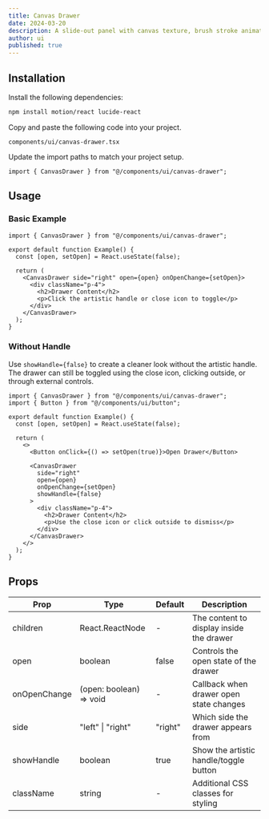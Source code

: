 ```yaml
---
title: Canvas Drawer
date: 2024-03-20
description: A slide-out panel with canvas texture, brush stroke animations, and an artistic handle.
author: ui
published: true
---
```


<ComponentPreview name="canvas-drawer-demo" />

## Installation

<Steps>

<Step>Install the following dependencies:</Step>

```bash
npm install motion/react lucide-react
```

<Step>Copy and paste the following code into your project.</Step>

`components/ui/canvas-drawer.tsx`

<ComponentSource name="canvas-drawer" />

<Step>Update the import paths to match your project setup.</Step>

```tsx
import { CanvasDrawer } from "@/components/ui/canvas-drawer";
```

</Steps>

## Usage

### Basic Example

```tsx
import { CanvasDrawer } from "@/components/ui/canvas-drawer";

export default function Example() {
  const [open, setOpen] = React.useState(false);

  return (
    <CanvasDrawer side="right" open={open} onOpenChange={setOpen}>
      <div className="p-4">
        <h2>Drawer Content</h2>
        <p>Click the artistic handle or close icon to toggle</p>
      </div>
    </CanvasDrawer>
  );
}
```

### Without Handle

Use `showHandle={false}` to create a cleaner look without the artistic handle. The drawer can still be toggled using the close icon, clicking outside, or through external controls.

```tsx
import { CanvasDrawer } from "@/components/ui/canvas-drawer";
import { Button } from "@/components/ui/button";

export default function Example() {
  const [open, setOpen] = React.useState(false);

  return (
    <>
      <Button onClick={() => setOpen(true)}>Open Drawer</Button>

      <CanvasDrawer
        side="right"
        open={open}
        onOpenChange={setOpen}
        showHandle={false}
      >
        <div className="p-4">
          <h2>Drawer Content</h2>
          <p>Use the close icon or click outside to dismiss</p>
        </div>
      </CanvasDrawer>
    </>
  );
}
```

## Props

| Prop         | Type                    | Default | Description                              |
| ------------ | ----------------------- | ------- | ---------------------------------------- |
| children     | React.ReactNode         | -       | The content to display inside the drawer |
| open         | boolean                 | false   | Controls the open state of the drawer    |
| onOpenChange | (open: boolean) => void | -       | Callback when drawer open state changes  |
| side         | "left" \| "right"       | "right" | Which side the drawer appears from       |
| showHandle   | boolean                 | true    | Show the artistic handle/toggle button   |
| className    | string                  | -       | Additional CSS classes for styling       |

